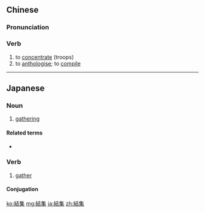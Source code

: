 {{also|结集}}
==Chinese==
{{zh-forms|s=结集}}

===Pronunciation===
{{zh-pron
|m=jiéjí
|c=git3 zaap6
|cat=v
}}

===Verb===
{{zh-verb}}

# to [[concentrate]] (troops)
# to [[anthologise]]; to [[compile]]

----

==Japanese==
{{ja-kanjitab|けつ|しゅう|k1=けっ|yomi=on}}

===Noun===
{{ja-noun|けっしゅう}}

# [[gathering]]

====Related terms====
* {{ja-r|集結|しゅうけつ}}

===Verb===
{{ja-verb-suru|けっしゅう}}

# [[gather]]

====Conjugation====
{{ja-suru|けっしゅう}}

[[ko:結集]]
[[mg:結集]]
[[ja:結集]]
[[zh:結集]]